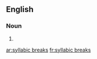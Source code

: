 ==English==

===Noun===
{{head|en|plural|head=[[syllabic]] [[breaks]]}} {{p}}

# {{plural of|syllabic break|lang=en}}

[[ar:syllabic breaks]]
[[fr:syllabic breaks]]